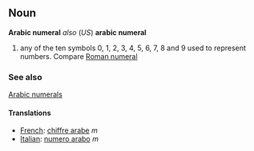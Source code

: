 ==Noun==
'''Arabic numeral'''
''also'' (''US'') '''arabic numeral'''

#any of the ten symbols 0, 1, 2, 3, 4, 5, 6, 7, 8 and 9 used to represent numbers.  Compare [[Roman numeral]]

===See also===

[[w:Arabic Numerals|Arabic numerals]]

====Translations====
*[[French]]: [[chiffre arabe]] ''m''
*[[Italian]]: [[numero arabo]] ''m''